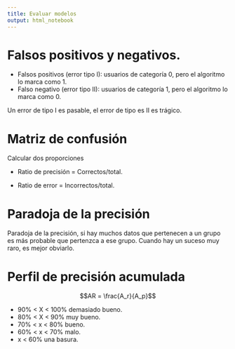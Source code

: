 ```yaml
---
title: Evaluar modelos
output: html_notebook
---
```


# Falsos positivos y negativos.

* Falsos positivos (error tipo I): usuarios de categoría 0, pero el algoritmo lo marca como 1.
* Falso negativo (error tipo II): usuarios de categoría 1, pero el algoritmo lo marca como 0.

Un error de tipo I es pasable, el error de tipo es II es trágico.

# Matriz de confusión

Calcular dos proporciones

* Ratio de precisión = Correctos/total.

* Ratio de error = Incorrectos/total.

# Paradoja de la precisión

Paradoja de la precisión, si hay muchos datos que pertenecen a un grupo es más probable que pertenzca a ese grupo. 
Cuando hay un suceso muy raro, es mejor obviarlo.

# Perfil de precisión acumulada

$$AR = \frac{A_r}{A_p}$$

* 90% < X < 100% demasiado bueno.
* 80% < X < 90% muy bueno.
* 70% < x < 80% bueno.
* 60% < x < 70% malo.
* x < 60% una basura.

